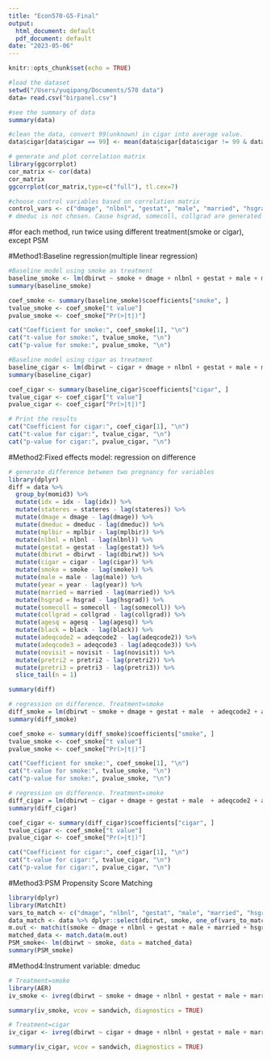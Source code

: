 ```yaml
---
title: "Econ570-G5-Final"
output:
  html_document: default
  pdf_document: default
date: "2023-05-06"
---
```

```r
knitr::opts_chunk$set(echo = TRUE)
```
```r
#load the dataset
setwd("/Users/yuqipang/Documents/570 data")
data= read.csv("birpanel.csv")
```
```r
#see the summary of data
summary(data)
```
```r
#clean the data, convert 99(unknown) in cigar into average value.
data$cigar[data$cigar == 99] <- mean(data$cigar[data$cigar != 99 & data$cigar != 0], na.rm = TRUE)
```
```r
# generate and plot correlation matrix
library(ggcorrplot)
cor_matrix <- cor(data)
cor_matrix
ggcorrplot(cor_matrix,type=c("full"), tl.cex=7)

```
```r
#choose control variables based on correlation matrix
control_vars <- c("dmage", "nlbnl", "gestat", "male", "married", "hsgrad", "somecoll", "collgrad", "black", "adeqcode2", "adeqcode3", "novisit", "pretri2", "pretri3")
# dmeduc is not chosen. Cause hsgrad, somecoll, collgrad are generated by demeduc. agesq is also not used, since it has abnormal distribution and high variance, given we already had age as control varible.
```
#for each method, run twice using different treatment(smoke or cigar), except PSM


#Method1:Baseline regression(multiple linear regression)
```r
#Baseline model using smoke as treatment
baseline_smoke <- lm(dbirwt ~ smoke + dmage + nlbnl + gestat + male + married + hsgrad + somecoll + collgrad + black + adeqcode2 + adeqcode3 + novisit + pretri2 + pretri3, data = data)
summary(baseline_smoke)

coef_smoke <- summary(baseline_smoke)$coefficients["smoke", ]
tvalue_smoke <- coef_smoke["t value"]
pvalue_smoke <- coef_smoke["Pr(>|t|)"]

cat("Coefficient for smoke:", coef_smoke[1], "\n")
cat("t-value for smoke:", tvalue_smoke, "\n")
cat("p-value for smoke:", pvalue_smoke, "\n")

```

```r
#Baseline model using cigar as treatment
baseline_cigar <- lm(dbirwt ~ cigar + dmage + nlbnl + gestat + male + married + hsgrad + somecoll + collgrad + black + adeqcode2 + adeqcode3 + novisit + pretri2 + pretri3, data = data)
summary(baseline_cigar)

coef_cigar <- summary(baseline_cigar)$coefficients["cigar", ]
tvalue_cigar <- coef_cigar["t value"]
pvalue_cigar <- coef_cigar["Pr(>|t|)"]

# Print the results
cat("Coefficient for cigar:", coef_cigar[1], "\n")
cat("t-value for cigar:", tvalue_cigar, "\n")
cat("p-value for cigar:", pvalue_cigar, "\n")

```


#Method2:Fixed effects model: regression on difference
```r
# generate difference between two pregnancy for variables
library(dplyr)
diff = data %>%
  group_by(momid3) %>%
  mutate(idx = idx - lag(idx)) %>%
  mutate(stateres = stateres - lag(stateres)) %>%
  mutate(dmage = dmage - lag(dmage)) %>%
  mutate(dmeduc = dmeduc - lag(dmeduc)) %>%
  mutate(mplbir = mplbir - lag(mplbir)) %>%
  mutate(nlbnl = nlbnl - lag(nlbnl)) %>%
  mutate(gestat = gestat - lag(gestat)) %>%
  mutate(dbirwt = dbirwt - lag(dbirwt)) %>%
  mutate(cigar = cigar - lag(cigar)) %>%
  mutate(smoke = smoke - lag(smoke)) %>%
  mutate(male = male - lag(male)) %>%
  mutate(year = year - lag(year)) %>%
  mutate(married = married - lag(married)) %>%
  mutate(hsgrad = hsgrad - lag(hsgrad)) %>%
  mutate(somecoll = somecoll - lag(somecoll)) %>%
  mutate(collgrad = collgrad - lag(collgrad)) %>%
  mutate(agesq = agesq - lag(agesq)) %>%
  mutate(black = black - lag(black)) %>%
  mutate(adeqcode2 = adeqcode2 - lag(adeqcode2)) %>%
  mutate(adeqcode3 = adeqcode3 - lag(adeqcode3)) %>%
  mutate(novisit = novisit - lag(novisit)) %>%
  mutate(pretri2 = pretri2 - lag(pretri2)) %>%
  mutate(pretri3 = pretri3 - lag(pretri3)) %>%
  slice_tail(n = 1)

summary(diff)
```

```r
# regression on difference. Treatment=smoke
diff_smoke = lm(dbirwt ~ smoke + dmage + gestat + male  + adeqcode2 + adeqcode3 + novisit + pretri2 + pretri3, data = diff)
summary(diff_smoke)

coef_smoke <- summary(diff_smoke)$coefficients["smoke", ]
tvalue_smoke <- coef_smoke["t value"]
pvalue_smoke <- coef_smoke["Pr(>|t|)"]

cat("Coefficient for smoke:", coef_smoke[1], "\n")
cat("t-value for smoke:", tvalue_smoke, "\n")
cat("p-value for smoke:", pvalue_smoke, "\n")
```

```r
# regression on difference. Treatment=smoke
diff_cigar = lm(dbirwt ~ cigar + dmage + gestat + male  + adeqcode2 + adeqcode3 + novisit + pretri2 + pretri3, data = diff)
summary(diff_cigar)

coef_cigar <- summary(diff_cigar)$coefficients["cigar", ]
tvalue_cigar <- coef_smoke["t value"]
pvalue_cigar <- coef_smoke["Pr(>|t|)"]

cat("Coefficient for cigar:", coef_cigar[1], "\n")
cat("t-value for cigar:", tvalue_cigar, "\n")
cat("p-value for cigar:", pvalue_cigar, "\n")
```


#Method3:PSM Propensity Score Matching 
```r
library(dplyr)
library(MatchIt)
vars_to_match <- c("dmage", "nlbnl", "gestat", "male", "married", "hsgrad", "somecoll", "collgrad", "black", "adeqcode2", "adeqcode3", "novisit", "pretri2", "pretri3")
data_match <- data %>% dplyr::select(dbirwt, smoke, one_of(vars_to_match))
m.out <- matchit(smoke ~ dmage + nlbnl + gestat + male + married + hsgrad + somecoll + collgrad + black + adeqcode2 + adeqcode3 + novisit + pretri2 + pretri3, data = data_match, method = "nearest")
matched_data <- match.data(m.out)
PSM_smoke<- lm(dbirwt ~ smoke, data = matched_data)
summary(PSM_smoke)
```


#Method4:Instrument variable: dmeduc
```r
# Treatment=smoke
library(AER)
iv_smoke <- ivreg(dbirwt ~ smoke + dmage + nlbnl + gestat + male + married + black + adeqcode2 + adeqcode3 + novisit + pretri2 + pretri3 | dmeduc+ dmage + nlbnl + gestat + male + married + black + adeqcode2 + adeqcode3 + novisit + pretri2 + pretri3, data = data)

summary(iv_smoke, vcov = sandwich, diagnostics = TRUE)
```

```r
# Treatment=cigar
iv_cigar <- ivreg(dbirwt ~ cigar + dmage + nlbnl + gestat + male + married + black + adeqcode2 + adeqcode3 + novisit + pretri2 + pretri3 | dmeduc+ dmage + nlbnl + gestat + male + married + black + adeqcode2 + adeqcode3 + novisit + pretri2 + pretri3, data = data)

summary(iv_cigar, vcov = sandwich, diagnostics = TRUE)
```






